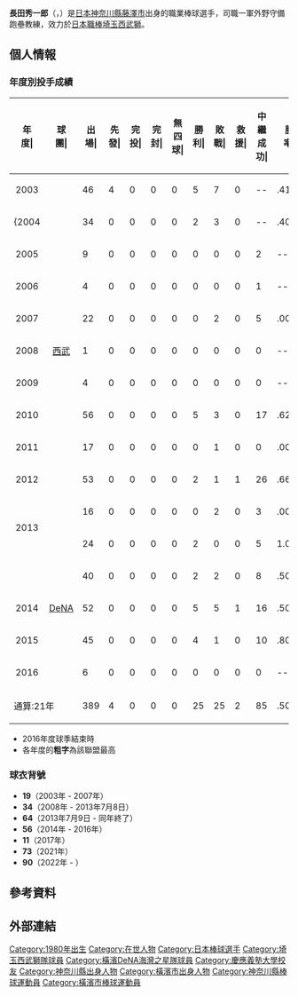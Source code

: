{{Infobox NPB player|
|name=長田秀一郎|
|image=20140316 Shuichirou Osada, pitcher of the Yokohama DeNA BayStars, at Yokohama Stadium.JPG|
|width=300|
|position=二軍投手教練|
|team=埼玉西武獅|
|number=90|
|bats=右|
|throws=右|
|birthdate={{birth_date_and_age|1980|5|6|mf=y}}|
|birthplace={{JPN}}[[神奈川縣|神奈川縣]][[橫濱市|橫濱市]][[榮區|榮區]]|
|debutdate=3月28日
|debutyear=2003年
|debutteam=西武獅
|statyear=2016年球季
|stat1label=勝投－敗投
|stat1value=25－25
|stat2label=中繼－救援
|stat2value=85－2
|stat3label=三振－四死
|stat3value=310－176
|stat4label=防禦率
|stat4value=4.14
|teams=<nowiki></nowiki> 
* 鎌倉學園高等學校
* [[慶應義塾大學|慶應義塾大學]]
* [[西武獅|西武獅]](2003年－2013年)
* [[橫濱DeNA海灣之星|橫濱DeNA海灣之星]](2013年－2016年)
* [[新潟天鵝之皇|新潟天鵝之皇]](2017年)
'''教練時期'''
* [[埼玉西武獅|埼玉西武獅]]二軍投手教練（2022年－）
}}

'''長田秀一郎'''（{{jpn|j=長田 秀一郎|hg=おさだ しゅういちろう|rm=Osada Shuichiro}}，{{bd|1980年|5月6日||catIdx=Osada, Shuichiro}}）是[[日本|日本]][[神奈川縣|神奈川縣]][[藤澤市|藤澤市]]出身的職業棒球選手，司職一軍外野守備跑壘教練，效力於[[日本職棒|日本職棒]][[埼玉西武獅|埼玉西武獅]]。

== 個人情報 ==
=== 年度別投手成績 ===
{| class="wikitable" style="text-align:right; font-size:small"
|-bgcolor="#efefef"
!年<br>度|!!球<br>團|!!出<br>場|!!先<br>發|!!完<br>投|!!完<br>封|!!無<br>四<br>球|!!勝<br>利|!!敗<br>戰|!!救<br>援|!!中<br>繼<br>成<br>功|!!勝<br>率|!!打<br>者|!!投<br>球<br>局<br>數|!!被<br>安<br>打|!!被<br>全<br>壘<br>打|!!保<br>送|!!敬<br>遠|!!觸<br>身<br>球|!!三<br>振<br>數|!!暴<br>投|!!犯<br>規|!!失分|!!自<br>責<br>分|!!防<br>禦<br>率|!!WHIP
|-
|style="text-align: center;"|2003
|rowspan="11" style="text-align: center;"|[[埼玉西武獅|西武]]
|46||4||0||0||0||5||7||0||--||.417||315||68.1||73||12||39||1||2||46||3||0||52||46||6.06||1.64
|-
|style="text-align: center;"|{2004
|34||0||0||0||0||2||3||0||--||.400||188||45.1||35||2||20||1||1||37||2||1||17||16||3.18||1.21
|-
|style="text-align: center;"|2005
|9||0||0||0||0||0||0||0||2||----||71||14.2||18||6||11||0||0||11||1||0||15||15||9.20||1.98
|-
|style="text-align: center;"|2006
|4||0||0||0||0||0||0||0||1||----||17||3.1||6||3||0||0||1||3||0||0||4||4||10.80||1.80
|-
|style="text-align: center;"|2007
|22||0||0||0||0||0||2||0||5||.000||103||24.1||22||1||5||0||3||15||1||0||10||9||3.33||1.11
|-
|style="text-align: center;"|2008
|1||0||0||0||0||0||0||0||0||----||5||1.1||1||0||0||0||0||1||0||0||0||0||0.00||0.75
|-
|style="text-align: center;"|2009
|4||0||0||0||0||0||0||0||0||----||26||4.1||10||1||2||0||1||4||0||0||6||6||12.46||2.77 
|-
|style="text-align: center;"|2010
|56||0||0||0||0||5||3||0||17||.625||275||65.1||55||4||24||1||4||61||1||0||27||24||3.31||1.21 
|-
|style="text-align: center;"|2011
|17||0||0||0||0||0||1||0||0||.000||80||15.2||23||1||8||1||2||16||0||1||7||7||4.02||1.99 
|-
|style="text-align: center;"|2012
|53||0||0||0||0||2||1||1||26||.667||181||46.1||28||5||11||2||2||26||0||0||16||13||2.53||0.84
|-
|rowspan="2" style="text-align:center;"|2013
|16||0||0||0||0||0||2||0||3||.000||69||15.1||17||1||4||0||1||12||1||0||9||9||5.28||1.37
|-
|rowspan="5" style="text-align:center;"|[[橫濱DeNA海灣之星|DeNA]]
|24||0||0||0||0||2||0||0||5||1.000||106||25.2||19||5||11||0||0||23||0||0||11||11||3.86||1.17
|- style="background-color:#f2f2f2"
!style="text-align:center;"|{{Nobr|'13計}}
|40||0||0||0||0||2||2||0||8||.500||175||41.0||36||6||15||0||1||35||1||0||20||20||4.39||1.24
|-
|style="text-align: center;"|2014
|52||0||0||0||0||5||5||1||16||.500||205||46.2||47||3||19||1||1||34||3||0||25||20||3.86||1.41
|-
|style="text-align: center;"|2015
|45||0||0||0||0||4||1||0||10||.800||167||39.1||36||1||19||2||0||18||4||0||13||9||2.06||1.40
|-
|style="text-align: center;"|2016
|6||0||0||0||0||0||0||0||0||----||24||4||8||0||3||0||1||3||0||0||4||4||9.00||2.75
|-
!colspan="2"|通算:21年
|389||4||0||0||0||25||25||2||85||.500||1832||420.0||398||45||176||9||19||310||16||2||216||193||4.14||1.37
|}
* 2016年度球季結束時
* 各年度的'''粗字'''為該聯盟最高

===球衣背號===
* '''19'''（2003年 - 2007年）
* '''34'''（2008年 - 2013年7月8日）
* '''64'''（2013年7月9日 - 同年終了）
* '''56'''（2014年 - 2016年）
* '''11'''（2017年）
* '''73'''（2021年）
* '''90'''（2022年 - ）

== 參考資料 ==
{{reflist}}

==外部連結==
{{台灣棒球維基館}}
{{西武球員名單}}

{{DEFAULTSORT:Osada, Shuichiro}}
[[Category:1980年出生|Category:1980年出生]]
[[Category:在世人物|Category:在世人物]]
[[Category:日本棒球選手|Category:日本棒球選手]]
[[Category:埼玉西武獅隊球員|Category:埼玉西武獅隊球員]]
[[Category:橫濱DeNA海灣之星隊球員|Category:橫濱DeNA海灣之星隊球員]]
[[Category:慶應義塾大學校友|Category:慶應義塾大學校友]]
[[Category:神奈川縣出身人物|Category:神奈川縣出身人物]]
[[Category:橫濱市出身人物|Category:橫濱市出身人物]]
[[Category:神奈川縣棒球運動員|Category:神奈川縣棒球運動員]]
[[Category:橫濱市棒球運動員|Category:橫濱市棒球運動員]]